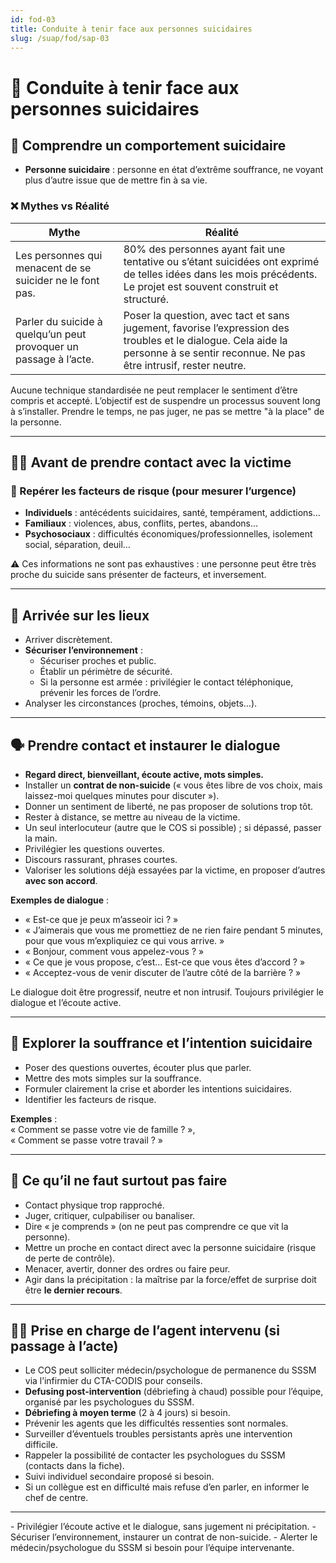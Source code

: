 ```yaml
---
id: fod-03
title: Conduite à tenir face aux personnes suicidaires 
slug: /suap/fod/sap-03
---
```



# 🚨 Conduite à tenir face aux personnes suicidaires

## 🧠 Comprendre un comportement suicidaire

- **Personne suicidaire** : personne en état d’extrême souffrance, ne voyant plus d’autre issue que de mettre fin à sa vie.

### ❌ Mythes vs Réalité

| Mythe | Réalité |
|-------|---------|
| Les personnes qui menacent de se suicider ne le font pas. | 80% des personnes ayant fait une tentative ou s’étant suicidées ont exprimé de telles idées dans les mois précédents. Le projet est souvent construit et structuré. |
| Parler du suicide à quelqu’un peut provoquer un passage à l’acte. | Poser la question, avec tact et sans jugement, favorise l’expression des troubles et le dialogue. Cela aide la personne à se sentir reconnue. Ne pas être intrusif, rester neutre. |

<Admonition type="info">
Aucune technique standardisée ne peut remplacer le sentiment d’être compris et accepté. L’objectif est de suspendre un processus souvent long à s’installer.  
Prendre le temps, ne pas juger, ne pas se mettre "à la place" de la personne.
</Admonition>

---

## 🕵️‍♂️ Avant de prendre contact avec la victime

### 🔎 Repérer les facteurs de risque (pour mesurer l’urgence)

- **Individuels** : antécédents suicidaires, santé, tempérament, addictions…
- **Familiaux** : violences, abus, conflits, pertes, abandons…
- **Psychosociaux** : difficultés économiques/professionnelles, isolement social, séparation, deuil…

<Admonition type="caution">
⚠️ Ces informations ne sont pas exhaustives : une personne peut être très proche du suicide sans présenter de facteurs, et inversement.
</Admonition>

---

## 🚨 Arrivée sur les lieux

- Arriver discrètement.
- **Sécuriser l’environnement** :
  - Sécuriser proches et public.
  - Établir un périmètre de sécurité.
  - Si la personne est armée : privilégier le contact téléphonique, prévenir les forces de l’ordre.
- Analyser les circonstances (proches, témoins, objets…).

---

## 🗣️ Prendre contact et instaurer le dialogue

- **Regard direct, bienveillant, écoute active, mots simples.**
- Installer un **contrat de non-suicide** (« vous êtes libre de vos choix, mais laissez-moi quelques minutes pour discuter »).
- Donner un sentiment de liberté, ne pas proposer de solutions trop tôt.
- Rester à distance, se mettre au niveau de la victime.
- Un seul interlocuteur (autre que le COS si possible) ; si dépassé, passer la main.
- Privilégier les questions ouvertes.
- Discours rassurant, phrases courtes.
- Valoriser les solutions déjà essayées par la victime, en proposer d’autres **avec son accord**.

**Exemples de dialogue** :
- « Est-ce que je peux m’asseoir ici ? »
- « J’aimerais que vous me promettiez de ne rien faire pendant 5 minutes, pour que vous m’expliquiez ce qui vous arrive. »
- « Bonjour, comment vous appelez-vous ? »
- « Ce que je vous propose, c’est… Est-ce que vous êtes d’accord ? »
- « Acceptez-vous de venir discuter de l’autre côté de la barrière ? »

<Admonition type="tip">
Le dialogue doit être progressif, neutre et non intrusif.  
Toujours privilégier le dialogue et l’écoute active.
</Admonition>

---

## 🧩 Explorer la souffrance et l’intention suicidaire

- Poser des questions ouvertes, écouter plus que parler.
- Mettre des mots simples sur la souffrance.
- Formuler clairement la crise et aborder les intentions suicidaires.
- Identifier les facteurs de risque.

**Exemples** :  
« Comment se passe votre vie de famille ? »,  
« Comment se passe votre travail ? »

---

## 🚫 Ce qu’il ne faut surtout pas faire

- Contact physique trop rapproché.
- Juger, critiquer, culpabiliser ou banaliser.
- Dire « je comprends » (on ne peut pas comprendre ce que vit la personne).
- Mettre un proche en contact direct avec la personne suicidaire (risque de perte de contrôle).
- Menacer, avertir, donner des ordres ou faire peur.
- Agir dans la précipitation : la maîtrise par la force/effet de surprise doit être **le dernier recours**.

---

## 👩‍⚕️ Prise en charge de l’agent intervenu (si passage à l’acte)

- Le COS peut solliciter médecin/psychologue de permanence du SSSM via l’infirmier du CTA-CODIS pour conseils.
- **Defusing post-intervention** (débriefing à chaud) possible pour l’équipe, organisé par les psychologues du SSSM.
- **Débriefing à moyen terme** (2 à 4 jours) si besoin.
- Prévenir les agents que les difficultés ressenties sont normales.
- Surveiller d’éventuels troubles persistants après une intervention difficile.
- Rappeler la possibilité de contacter les psychologues du SSSM (contacts dans la fiche).
- Suivi individuel secondaire proposé si besoin.
- Si un collègue est en difficulté mais refuse d’en parler, en informer le chef de centre.

---

<Admonition type="tip" title="À retenir !">
- Privilégier l’écoute active et le dialogue, sans jugement ni précipitation.
- Sécuriser l’environnement, instaurer un contrat de non-suicide.
- Alerter le médecin/psychologue du SSSM si besoin pour l’équipe intervenante.
</Admonition>
